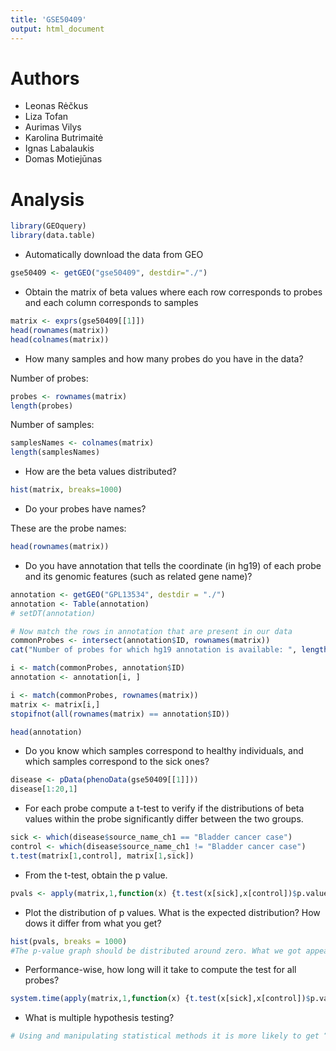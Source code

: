 ```yaml
---
title: 'GSE50409'
output: html_document
---
```

# Authors

- Leonas Rėčkus
- Liza Tofan
- Aurimas Vilys
- Karolina Butrimaitė
- Ignas Labalaukis
- Domas Motiejūnas

# Analysis

```r
library(GEOquery)
library(data.table)
```

- Automatically download the data from GEO

```r
gse50409 <- getGEO("gse50409", destdir="./")
```

- Obtain the matrix of beta values where each row corresponds to probes and each column corresponds to samples

```r
matrix <- exprs(gse50409[[1]])
head(rownames(matrix))
head(colnames(matrix))
```

- How many samples and how many probes do you have in the data?

Number of probes:
```r
probes <- rownames(matrix)
length(probes)
```

Number of samples: 
```r
samplesNames <- colnames(matrix)
length(samplesNames)
```

- How are the beta values distributed?

```r
hist(matrix, breaks=1000)
```

- Do your probes have names?

These are the probe names:
```r
head(rownames(matrix))
```

- Do you have annotation that tells the coordinate (in hg19) of each probe and its genomic features (such as related gene name)?

```r
annotation <- getGEO("GPL13534", destdir = "./")
annotation <- Table(annotation)
# setDT(annotation)

# Now match the rows in annotation that are present in our data
commonProbes <- intersect(annotation$ID, rownames(matrix))
cat("Number of probes for which hg19 annotation is available: ", length(commonProbes), "\n")

i <- match(commonProbes, annotation$ID)
annotation <- annotation[i, ]

i <- match(commonProbes, rownames(matrix))
matrix <- matrix[i,]
stopifnot(all(rownames(matrix) == annotation$ID))

head(annotation)
```

- Do you know which samples correspond to healthy individuals, and which samples correspond to the sick ones?

```r
disease <- pData(phenoData(gse50409[[1]]))
disease[1:20,1]
```
- For each probe compute a t-test to verify if the distributions of beta values within the probe significantly differ between the two groups.
```r
sick <- which(disease$source_name_ch1 == "Bladder cancer case")
control <- which(disease$source_name_ch1 != "Bladder cancer case")
t.test(matrix[1,control], matrix[1,sick])
```
- From the t-test, obtain the p value.
```r
pvals <- apply(matrix,1,function(x) {t.test(x[sick],x[control])$p.value})
```
- Plot the distribution of p values. What is the expected distribution? How dows it differ from what you get?
```r
hist(pvals, breaks = 1000)
#The p-value graph should be distributed around zero. What we got appears to be the expected result, because in the graph it is clear that frequency of probes with p-value zero or very close to it is the highest, while the frequency of probes with bigger p-value plummets extremely.
```
- Performance-wise, how long will it take to compute the test for all probes?
```r
system.time(apply(matrix,1,function(x) {t.test(x[sick],x[control])$p.value}))
```
- What is multiple hypothesis testing?
```r
# Using and manipulating statistical methods it is more likely to get “significant” data. Due to that, Type 1 Error can occur more often , when we reject correct null hypothesis.
```
